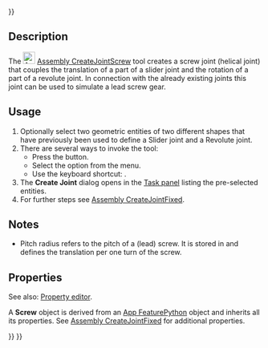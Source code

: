 <languages/>
<translate>

</translate>
{{UnfinishedDocu{{#translation:}}}}
<translate>

<!--T:2-->
{{Docnav
|[[Assembly_CreateJointRackPinion|CreateJointRackPinion]]
|[[Assembly_CreateJointGears|CreateJointGears]]
|[[Assembly_Workbench|Assembly]]
|IconL=Assembly_CreateJointRackPinion.svg
|IconR=Assembly_CreateJointGears.svg
|IconC=Workbench_Assembly.svg
}}

<!--T:3-->
{{GuiCommand
|Name=Assembly CreateJointScrew
|MenuLocation=Assembly → Create Screw Joint
|Workbenches=[[Assembly_Workbench|Assembly]]
|Shortcut={{KEY|W}}
|Version=1.0
|SeeAlso=
}}

==Description== <!--T:4-->

<!--T:5-->
The [[Image:Assembly_CreateJointScrew.svg|24px]] [[Assembly_CreateJointScrew|Assembly CreateJointScrew]] tool creates a screw joint (helical joint) that couples the translation of a part of a slider joint and the rotation of a part of a revolute joint. In connection with the already existing joints this joint can be used to simulate a lead screw gear.

==Usage== <!--T:6-->

<!--T:7-->
# Optionally select two geometric entities of two different shapes that have previously been used to define a Slider joint and a Revolute joint.
# There are several ways to invoke the tool:
#* Press the {{Button|[[Image:Assembly_CreateJointScrew.svg|16px]] [[Assembly_CreateJointScrew|Create Screw Joint]]}} button.
#* Select the {{MenuCommand|Assembly → [[Image:Assembly_CreateJointScrew.svg|16px]] Create Screw Joint}} option from the menu.
#* Use the keyboard shortcut: {{KEY|W}}.
# The '''Create Joint''' dialog opens in the [[Task_panel|Task panel]] listing the pre-selected entities.
# For further steps see [[Assembly_CreateJointFixed#Usage|Assembly CreateJointFixed]].

==Notes== <!--T:8-->

<!--T:9-->
* Pitch radius refers to the pitch of a (lead) screw. It is stored in {{PropertyData|Distance}} and defines the translation per one turn of the screw. 

==Properties== <!--T:10-->

<!--T:11-->
See also: [[Property_editor|Property editor]].

<!--T:12-->
A '''Screw''' object is derived from an [[App_FeaturePython|App FeaturePython]] object and inherits all its properties. See [[Assembly_CreateJointFixed#Properties|Assembly CreateJointFixed]] for additional properties.


<!--T:13-->
{{Docnav
|[[Assembly_CreateJointRackPinion|CreateJointRackPinion]]
|[[Assembly_CreateJointGears|CreateJointGears]]
|[[Assembly_Workbench|Assembly]]
|IconL=Assembly_CreateJointRackPinion.svg
|IconR=Assembly_CreateJointGears.svg
|IconC=Workbench_Assembly.svg
}}

</translate>
{{Assembly_Tools_navi{{#translation:}}}}
{{Userdocnavi{{#translation:}}}}